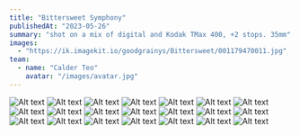 ```yaml
---
title: "Bittersweet Symphony"
publishedAt: "2023-05-26"
summary: "shot on a mix of digital and Kodak TMax 400, +2 stops. 35mm"
images:
  - "https://ik.imagekit.io/goodgrainys/Bittersweet/001179470011.jpg"
team:
  - name: "Calder Teo"
    avatar: "/images/avatar.jpg"
---
```


![Alt text](https://ik.imagekit.io/goodgrainys/Bittersweet/76d34ca3-0d26-4aea-9713-edf396408b51.jpeg)
![Alt text](https://ik.imagekit.io/goodgrainys/Bittersweet/125fe23e-2186-45dc-baef-fc4ac06fa2cf.jpeg)
![Alt text](https://ik.imagekit.io/goodgrainys/Bittersweet/4041a191-b461-4ccc-92fa-4d22fae31f22.jpeg)
![Alt text](https://ik.imagekit.io/goodgrainys/Bittersweet/76262998-a8d3-4a22-a258-84515b0e2220.jpeg)
![Alt text](https://ik.imagekit.io/goodgrainys/Bittersweet/85079759-5778-4a20-a874-eaae227efb7e.jpeg)
![Alt text](https://ik.imagekit.io/goodgrainys/Bittersweet/001179470008.jpg)
![Alt text](https://ik.imagekit.io/goodgrainys/Bittersweet/001179470011.jpg)
![Alt text](https://ik.imagekit.io/goodgrainys/Bittersweet/001179470012.jpg)
![Alt text](https://ik.imagekit.io/goodgrainys/Bittersweet/001179470014.jpg)
![Alt text](https://ik.imagekit.io/goodgrainys/Bittersweet/001179470018.jpg)
![Alt text](https://ik.imagekit.io/goodgrainys/Bittersweet/001179470019.jpg)
![Alt text](https://ik.imagekit.io/goodgrainys/Bittersweet/001179470024.jpg)
![Alt text](https://ik.imagekit.io/goodgrainys/Bittersweet/001179470025.jpg)
![Alt text](https://ik.imagekit.io/goodgrainys/Bittersweet/001179470026.jpg)
![Alt text](https://ik.imagekit.io/goodgrainys/Bittersweet/001179470027.jpg)
![Alt text](https://ik.imagekit.io/goodgrainys/Bittersweet/001179470031-2.jpg)
![Alt text](https://ik.imagekit.io/goodgrainys/Bittersweet/001179470033.jpg)
![Alt text](https://ik.imagekit.io/goodgrainys/Bittersweet/b791cd48-4caa-406b-861f-ac0ff9a51fc5.jpeg)
![Alt text](https://ik.imagekit.io/goodgrainys/Bittersweet/c34592d7-b12e-432c-8378-e7e2a10bef4b.jpg)
![Alt text](https://ik.imagekit.io/goodgrainys/Bittersweet/dbb6327b-bc05-412b-8e92-a32f5bead6c6.jpeg)
![Alt text](https://ik.imagekit.io/goodgrainys/Bittersweet/photo_6163479285139095154_y.jpg)



